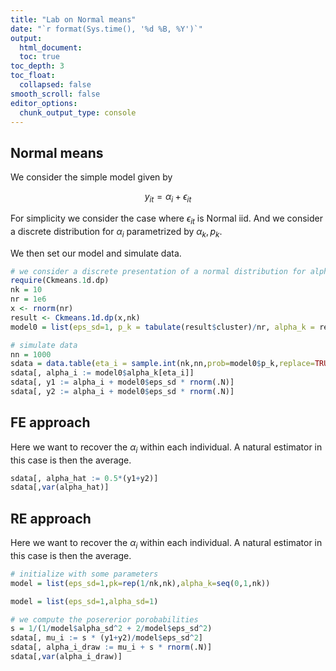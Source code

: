 ```yaml
---
title: "Lab on Normal means"
date: "`r format(Sys.time(), '%d %B, %Y')`"
output:
  html_document:
  toc: true
toc_depth: 3
toc_float:
  collapsed: false
smooth_scroll: false
editor_options: 
  chunk_output_type: console
---
```

  
## Normal means
  
We consider the simple model given by 

$$ y_{it} = \alpha_i + \epsilon_{it} $$
  
For simplicity we consider the case where $\epsilon_{it}$ is Normal iid. And we consider a discrete distribution for $\alpha_i$ parametrized by $\alpha_k , p_k$.

We then set our model and simulate data.

```r
# we consider a discrete presentation of a normal distribution for alpha
require(Ckmeans.1d.dp)
nk = 10
nr = 1e6
x <- rnorm(nr)
result <- Ckmeans.1d.dp(x,nk)
model0 = list(eps_sd=1, p_k = tabulate(result$cluster)/nr, alpha_k = result$centers)

# simulate data
nn = 1000
sdata = data.table(eta_i = sample.int(nk,nn,prob=model0$p_k,replace=TRUE))
sdata[, alpha_i := model0$alpha_k[eta_i]]
sdata[, y1 := alpha_i + model0$eps_sd * rnorm(.N)]
sdata[, y2 := alpha_i + model0$eps_sd * rnorm(.N)]
```

## FE approach

Here we want to recover the $\alpha_i$ within each individual. A natural estimator in this case is then the average.

```r

sdata[, alpha_hat := 0.5*(y1+y2)]
sdata[,var(alpha_hat)]

```

## RE approach

Here we want to recover the $\alpha_i$ within each individual. A natural estimator in this case is then the average.

```r

# initialize with some parameters
model = list(eps_sd=1,pk=rep(1/nk,nk),alpha_k=seq(0,1,nk))

model = list(eps_sd=1,alpha_sd=1)

# we compute the posererior porobabilities
s = 1/(1/model$alpha_sd^2 + 2/model$eps_sd^2)
sdata[, mu_i := s * (y1+y2)/model$eps_sd^2]
sdata[, alpha_i_draw := mu_i + s * rnorm(.N)]
sdata[,var(alpha_i_draw)]



```


